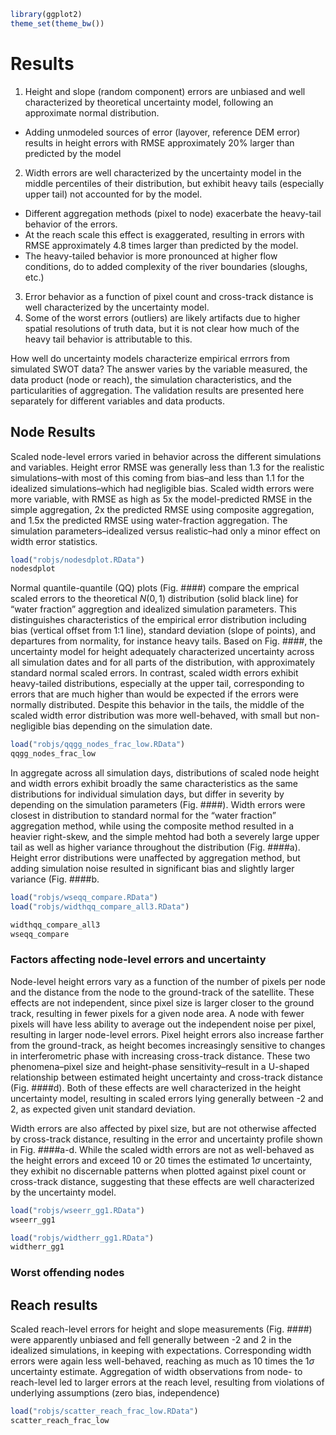 ```r
library(ggplot2)
theme_set(theme_bw())
```


# Results

1. Height and slope (random component) errors are unbiased and well characterized by theoretical uncertainty model, following an approximate normal distribution. 
  - Adding unmodeled sources of error (layover, reference DEM error) results in height errors with RMSE approximately 20% larger than predicted by the model
2. Width errors are well characterized by the uncertainty model in the middle percentiles of their distribution, but exhibit heavy tails (especially upper tail) not accounted for by the model.
  - Different aggregation methods (pixel to node) exacerbate the heavy-tail behavior of the errors. 
  - At the reach scale this effect is exaggerated, resulting in errors with RMSE approximately 4.8 times larger than predicted by the model. 
  - The heavy-tailed behavior is more pronounced at higher flow conditions, do to added complexity of the river boundaries (sloughs, etc.)
3. Error behavior as a function of pixel count and cross-track distance is well characterized by the uncertainty model.
4. Some of the worst errors (outliers) are likely artifacts due to higher spatial resolutions of truth data, but it is not clear how much of the heavy tail behavior is attributable to this. 



How well do uncertainty models characterize empirical errrors from simulated SWOT data? The answer varies by the variable measured, the data product (node or reach), the simulation characteristics, and the particularities of aggregation. The validation results are presented here separately for different variables and data products. 




## Node Results

Scaled node-level errors varied in behavior across the different simulations and variables. Height error RMSE was generally less than 1.3 for the realistic simulations--with most of this coming from bias--and less than 1.1 for the idealized simulations--which had negligible bias. Scaled width errors were more variable, with RMSE as high as 5x the model-predicted RMSE in the simple aggregation, 2x the predicted RMSE using composite aggregation, and 1.5x the predicted RMSE using water-fraction aggregation. The simulation parameters--idealized versus realistic--had only a minor effect on width error statistics.

```r
load("robjs/nodesdplot.RData")
nodesdplot
```


Normal quantile-quantile (QQ) plots (Fig. ####) compare the emprical scaled errors to the theoretical $N(0, 1)$ distribution (solid black line) for "water fraction" aggregtion and idealized simulation parameters. This distinguishes characteristics of the empirical error distribution including bias (vertical offset from 1:1 line), standard deviation (slope of points), and departures from normality, for instance heavy tails. Based on Fig. ####, the uncertainty model for height adequately characterized uncertainty across all simulation dates and for all parts of the distribution, with approximately standard normal scaled errors. In contrast, scaled width errors exhibit heavy-tailed distributions, especially at the upper tail, corresponding to errors that are much higher than would be expected if the errors were normally distributed. Despite this behavior in the tails, the middle of the scaled width error distribution was more well-behaved, with small but non-negligible bias depending on the simulation date. 

```r
load("robjs/qqgg_nodes_frac_low.RData")
qqgg_nodes_frac_low
```

In aggregate across all simulation days, distributions of scaled node height and width errors exhibit broadly the same characteristics as the same distributions for individual simulation days, but differ in severity by depending on the simulation parameters (Fig. ####). Width errors were closest in distribution to standard normal for the "water fraction" aggregation method, while using the composite method resulted in a heavier right-skew, and the simple mehtod had both a severely large upper tail as well as higher variance throughout the distribution (Fig. ####a). Height error distributions were unaffected by aggregation method, but adding simulation noise resulted in significant bias and slightly larger variance (Fig. ####b. 

```r
load("robjs/wseqq_compare.RData")
load("robjs/widthqq_compare_all3.RData")

widthqq_compare_all3
wseqq_compare

```


### Factors affecting node-level errors and uncertainty

Node-level height errors vary as a function of the number of pixels per node and the distance from the node to the ground-track of the satellite. These effects are not independent, since pixel size is larger closer to the ground track, resulting in fewer pixels for a given node area. A node with fewer pixels will have less ability to average out the independent noise per pixel, resulting in larger node-level errors. Pixel height errors also increase farther from the ground-track, as height becomes increasingly sensitive to changes in interferometric phase with increasing cross-track distance. These two phenomena--pixel size and height-phase sensitivity--result in a U-shaped relationship between estimated height uncertainty and cross-track distance (Fig. ####d). Both of these effects are well characterized in the height uncertainty model, resulting in scaled errors lying generally between -2 and 2, as expected given unit standard deviation.


Width errors are also affected by pixel size, but are not otherwise affected by cross-track distance, resulting in the error and uncertainty profile shown in Fig. ####a-d. While the scaled width errors are not as well-behaved as the height errors and exceed 10 or 20 times the estimated $1\sigma$ uncertainty, they exhibit no discernable patterns when plotted against pixel count or cross-track distance, suggesting that these effects are well characterized by the uncertainty model. 

```r
load("robjs/wseerr_gg1.RData")
wseerr_gg1
```


```r
load("robjs/widtherr_gg1.RData")
widtherr_gg1
```

### Worst offending nodes


## Reach results 

Scaled reach-level errors for height and slope measurements (Fig. ####) were apparently unbiased and fell generally between -2 and 2 in the idealized simulations, in keeping with expectations. Corresponding width errors were again less well-behaved, reaching as much as 10 times the $1\sigma$ uncertainty estimate. Aggregation of width observations from node- to reach-level led to larger errors at the reach level, resulting from violations of underlying assumptions (zero bias, independence)

```r
load("robjs/scatter_reach_frac_low.RData")
scatter_reach_frac_low
```





